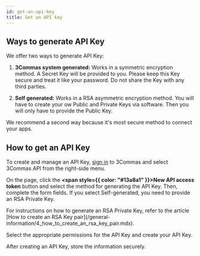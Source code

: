 ```yaml
---
id: get-an-api-key
title: Get an API key
---
```



## Ways to generate API Key

We offer two ways to generate API Key:

1. **3Commas system generated:** Works in a symmetric encryption method. A Secret Key will be provided to you. Please keep this Key secure and treat it like your password. Do not share the Key with any third parties.

2. **Self generated:** Works in a RSA asymmetric encryption method. You will have to create your ow Public and Private Keys via software. Then you will only have to provide the Public Key.

We recommend a second way because it's most secure method to connect your apps.


## How to get an API Key

To create and manage an API Key, [sign in](https://app.3commas.io/en/auth/login) to 3Commas and select 3Commas API from the right-side menu.

On the page, click the **<span style={{ color: "#13a8a1" }}>New API access token</span>** button and select the method for generating the API Key. Then, complete the form fields. If you select Self-generated, you need to provide an RSA Private Key.

<Informer variant="info">
  For instructions on how to generate an RSA Private Key, refer to the article [How to create an RSA Key pair](/general-information/4_how_to_create_an_rsa_key_pair.mdx).
</Informer>

Select the appropriate permissions for the API Key and create your API Key.

<Informer variant="danger">
    After creating an API Key, store the information securely.
</Informer>

